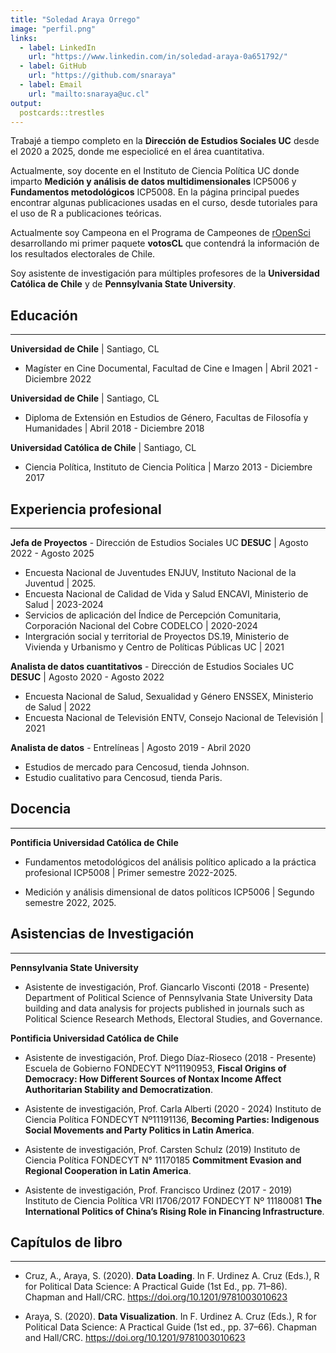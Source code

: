 ```yaml
---
title: "Soledad Araya Orrego"
image: "perfil.png"
links:
  - label: LinkedIn
    url: "https://www.linkedin.com/in/soledad-araya-0a651792/"
  - label: GitHub
    url: "https://github.com/snaraya"
  - label: Email
    url: "mailto:snaraya@uc.cl"
output:
  postcards::trestles
---
```


Trabajé a tiempo completo en la **Dirección de Estudios Sociales UC** desde el 2020 a 2025, donde me especiolicé en el área cuantitativa.

Actualmente, soy docente en el Instituto de Ciencia Política UC donde imparto **Medición y análisis de datos multidimensionales** ICP5006 y **Fundamentos metodológicos** ICP5008. En la página principal puedes encontrar algunas publicaciones usadas en el curso, desde tutoriales para el uso de R a publicaciones teóricas.

Actualmente soy Campeona en el Programa de Campeones de [rOpenSci](https://ropensci.org/es/blog/2025/07/03/champions-2025) desarrollando mi primer paquete **votosCL** que contendrá la información de los resultados electorales de Chile.

Soy asistente de investigación para múltiples profesores de la **Universidad Católica de Chile** y de **Pennsylvania State University**.

## Educación

------------------------------------------------------------------------

**Universidad de Chile** \| Santiago, CL

* Magíster en Cine Documental, Facultad de Cine e Imagen \| Abril 2021 - Diciembre 2022

**Universidad de Chile** \| Santiago, CL

* Diploma de Extensión en Estudios de Género, Facultas de Filosofía y Humanidades \| Abril 2018 - Diciembre 2018

**Universidad Católica de Chile** \| Santiago, CL

* Ciencia Política, Instituto de Ciencia Política \| Marzo 2013 - Diciembre 2017

## Experiencia profesional

------------------------------------------------------------------------

**Jefa de Proyectos** - Dirección de Estudios Sociales UC **DESUC** \| Agosto 2022 - Agosto 2025

-   Encuesta Nacional de Juventudes ENJUV, Instituto Nacional de la Juventud \| 2025.
-   Encuesta Nacional de Calidad de Vida y Salud ENCAVI, Ministerio de Salud \| 2023-2024
-   Servicios de aplicación del Índice de Percepción Comunitaria, Corporación Nacional del Cobre CODELCO \| 2020-2024
-   Intergración social y territorial de Proyectos DS.19, Ministerio de Vivienda y Urbanismo y Centro de Políticas Públicas UC \| 2021

**Analista de datos cuantitativos** - Dirección de Estudios Sociales UC **DESUC** \| Agosto 2020 - Agosto 2022

-   Encuesta Nacional de Salud, Sexualidad y Género ENSSEX, Ministerio de Salud \| 2022
-   Encuesta Nacional de Televisión ENTV, Consejo Nacional de Televisión \| 2021

**Analista de datos** - Entrelíneas \| Agosto 2019 - Abril 2020

- Estudios de mercado para Cencosud, tienda Johnson.
- Estudio cualitativo para Cencosud, tienda Paris.


## Docencia

------------------------------------------------------------------------


**Pontificia Universidad Católica de Chile**

-   Fundamentos metodológicos del análisis político aplicado a la práctica profesional ICP5008 \| Primer semestre 2022-2025.

-   Medición y análisis dimensional de datos políticos ICP5006 \| Segundo semestre 2022, 2025.

## Asistencias de Investigación

------------------------------------------------------------------------


**Pennsylvania State University**

-   Asistente de investigación, Prof. Giancarlo Visconti (2018 - Presente) Department of Political Science of Pennsylvania State University Data building and data analysis for projects published in journals such as Political Science Research Methods, Electoral Studies, and Governance.

**Pontificia Universidad Católica de Chile**

-   Asistente de investigación, Prof. Diego Díaz-Rioseco (2018 - Presente) Escuela de Gobierno FONDECYT Nº11190953, **Fiscal Origins of Democracy: How Different Sources of Nontax Income Affect Authoritarian Stability and Democratization**.

-   Asistente de investigación, Prof. Carla Alberti (2020 - 2024) Instituto de Ciencia Política FONDECYT Nº11191136, **Becoming Parties: Indigenous Social Movements and Party Politics in Latin America**.

-   Asistente de investigación, Prof. Carsten Schulz (2019) Instituto de Ciencia Política FONDECYT N° 11170185 **Commitment Evasion and Regional Cooperation in Latin America**.

-   Asistente de investigación, Prof. Francisco Urdinez (2017 - 2019) Instituto de Ciencia Política VRI I1706/2017 FONDECYT Nº 11180081 **The International Politics of China’s Rising Role in Financing Infrastructure**.

## Capítulos de libro

------------------------------------------------------------------------


-   Cruz, A., Araya, S. (2020). **Data Loading**. In F. Urdinez A. Cruz (Eds.), R for Political Data Science: A Practical Guide (1st Ed., pp. 71–86). Chapman and Hall/CRC. <https://doi.org/10.1201/9781003010623>

-   Araya, S. (2020). **Data Visualization**. In F. Urdinez A. Cruz (Eds.), R for Political Data Science: A Practical Guide (1st ed., pp. 37–66). Chapman and Hall/CRC. <https://doi.org/10.1201/9781003010623>
